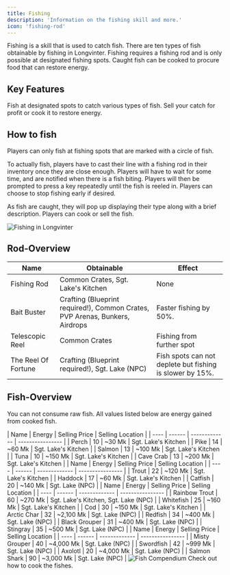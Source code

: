 ```yaml
---
title: Fishing
description: 'Information on the fishing skill and more.'
icon: 'fishing-rod'
---
```


Fishing is a skill that is used to catch fish. There are ten types of fish obtainable by fishing in Longvinter. Fishing requires a fishing rod and is only possible at designated fishing spots. Caught fish can be cooked to procure food that can restore energy.

## Key Features

<CardGroup cols={2}>
  <Card title="Catch Fish" icon="fish">
    Fish at designated spots to catch various types of fish.
  </Card>
  <Card title="Sell or Cook" icon="utensils">
    Sell your catch for profit or cook it to restore energy.
  </Card>
</CardGroup>

## How to fish

Players can only fish at fishing spots that are marked with a circle of fish.

To actually fish, players have to cast their line with a fishing rod in their inventory once they are close enough. Players will have to wait for some time, and are notified when there is a fish biting. Players will then be prompted to press a key repeatedly until the fish is reeled in. Players can choose to stop fishing early if desired.

As fish are caught, they will pop up displaying their type along with a brief description. Players can cook or sell the fish.

<Frame>
  <img src="https://i.imgur.com/369a5K2.png" alt="Fishing in Longvinter" />
</Frame>

## Rod-Overview

| Name | Obtainable | Effect |
| ---- | ---------- | ------ |
| Fishing Rod | Common Crates, Sgt. Lake's Kitchen | None |
| Bait Buster | Crafting (Blueprint required!), Common Crates, PVP Arenas, Bunkers, Airdrops | Faster fishing by 50%. |
| Telescopic Reel | Common Crates| Fishing from further spot |
| The Reel Of Fortune | Crafting (Blueprint required!), Sgt. Lake (NPC) | Fish spots can not deplete but fishing is slower by 15%. |

## Fish-Overview

<Info>You can not consume raw fish. All values listed below are energy gained from cooked fish.</Info>

<Tabs>
  <Tab title="Common">
    | Name | Energy | Selling Price | Selling Location |
    | ---- | ------ | ------------- | ---------------- |
    | Perch | 10 | ~30 Mk | Sgt. Lake's Kitchen |
    | Pike | 14 | ~60 Mk | Sgt. Lake's Kitchen |
    | Salmon | 13 | ~100 Mk | Sgt. Lake's Kitchen |
    | Tuna | 10 | ~150 Mk | Sgt. Lake's Kitchen |
    | Cave Crab | 13 | ~200 Mk | Sgt. Lake's Kitchen |
  </Tab>
  <Tab title="Rare">
    | Name | Energy | Selling Price | Selling Location |
    | ---- | ------ | ------------- | ---------------- |
    | Trout | 22 | ~120 Mk | Sgt. Lake's Kitchen |
    | Haddock | 17 | ~60 Mk | Sgt. Lake's Kitchen |
    | Catfish | 20 | ~140 Mk | Sgt. Lake (NPC) |
  </Tab>
  <Tab title="Epic">
    | Name | Energy | Selling Price | Selling Location |
    | ---- | ------ | ------------- | ---------------- |
    | Rainbow Trout | 60 | ~270 Mk | Sgt. Lake's Kitchen, Sgt. Lake (NPC) |
    | Whitefish | 25 | ~160 Mk | Sgt. Lake's Kitchen |
    | Cod | 30 | ~150 Mk | Sgt. Lake's Kitchen |
    | Arctic Char | 32 | ~2,100 Mk | Sgt. Lake (NPC) |
    | Redfish | 34 | ~400 Mk | Sgt. Lake (NPC) |
    | Black Grouper | 31 | ~400 Mk | Sgt. Lake (NPC) |
    | Stingray | 35 | ~500 Mk | Sgt. Lake (NPC) |
  </Tab>
  <Tab title="Legendary">
    | Name | Energy | Selling Price | Selling Location |
    | ---- | ------ | ------------- | ---------------- |
    | Misty Grouper | 40 | ~4,000 Mk | Sgt. Lake (NPC) |
    | Swordfish | 42 | ~999 Mk | Sgt. Lake (NPC) |
    | Axolotl | 20 | ~4,000 Mk | Sgt. Lake (NPC) |
    | Salmon Shark | 90 | ~3,000 Mk | Sgt. Lake (NPC) |
  </Tab>
</Tabs>


  <img src="https://uo.uuvana.com/longvinter/assets/img/fish_list.png" alt="Fish Compendium" />

<Card title="Cooking" icon="hat-chef" href="/gameplay/cooking">
    Check out how to cook the fishes.
</Card>